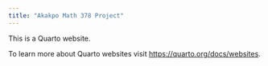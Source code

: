 ```yaml
---
title: "Akakpo Math 378 Project"
---
```


This is a Quarto website.

To learn more about Quarto websites visit <https://quarto.org/docs/websites>.
